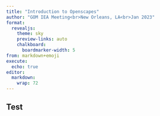 ```yaml
---
title: "Introduction to Openscapes"
author: "GOM IEA Meeting<br>New Orleans, LA<br>Jan 2023"
format: 
  revealjs:
    theme: sky
    preview-links: auto
    chalkboard: 
      boardmarker-width: 5
from: markdown+emoji
execute:
  echo: true
editor: 
  markdown: 
    wrap: 72
---
```


## Test
